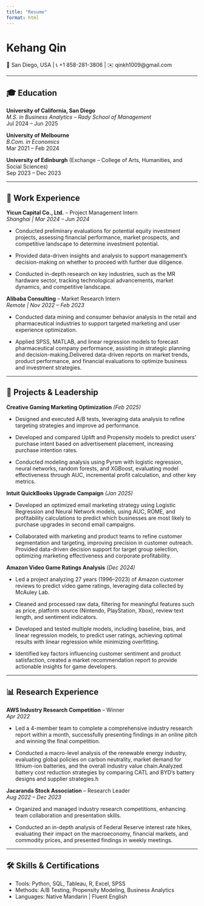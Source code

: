 ```yaml
---
title: "Resume"
format: html
---
```


# Kehang Qin  
📍 San Diego, USA | 📞 +1 858-281-3806 | ✉️ qinkh1009@gmail.com  

---

## 🎓 Education

**University of California, San Diego**  
*M.S. in Business Analytics – Rady School of Management*  
Jul 2024 – Jun 2025

**University of Melbourne**  
*B.Com. in Economics*  
Mar 2021 – Feb 2024

**University of Edinburgh** (Exchange – College of Arts, Humanities, and Social Sciences)  
Sep 2023 – Dec 2023

---

## 💼 Work Experience

**Yicun Capital Co., Ltd.** – Project Management Intern  
*Shanghai | Mar 2024 – Jun 2024*  

- Conducted preliminary evaluations for potential equity investment projects, assessing financial performance, market prospects, and competitive landscape to determine investment potential.

- Provided data-driven insights and analysis to support management’s decision-making on whether to proceed with further due diligence. 

- Conducted in-depth research on key industries, such as the MR hardware sector, tracking technological advancements, market dynamics, and competitive landscape.

**Alibaba Consulting** – Market Research Intern  
*Remote | Nov 2022 – Feb 2023*  

- Conducted data mining and consumer behavior analysis in the retail and pharmaceutical industries to support targeted marketing and user experience optimization. 

- Applied SPSS, MATLAB, and linear regression models to forecast pharmaceutical company performance, assisting in strategic planning and decision-making.Delivered data-driven reports on market trends, product performance, and financial evaluations to optimize business and investment strategies.

---

## 🧠 Projects & Leadership

**Creative Gaming Marketing Optimization** *(Feb 2025)*  

- Designed and executed A/B tests, leveraging data analysis to refine targeting strategies and improve ad performance.

- Developed and compared Uplift and Propensity models to predict users' purchase intent based on advertisement placement, increasing purchase intention rates.

- Conducted modeling analysis using Pyrsm with logistic regression, neural networks, random forests, and XGBoost, evaluating model effectiveness through AUC, incremental profit calculation, and other key metrics. 

**Intuit QuickBooks Upgrade Campaign** *(Jan 2025)*  

- Developed an optimized email marketing strategy using Logistic Regression and Neural Network models, using AUC, ROME, and profitability calculations to predict which businesses are most likely to purchase upgrades in second email campaigns.

- Collaborated with marketing and product teams to refine customer segmentation and targeting, improving precision in customer outreach. Provided data-driven decision support for target group selection, optimizing marketing effectiveness and corporate profitability.

**Amazon Video Game Ratings Analysis** *(Dec 2024)*  

- Led a project analyzing 27 years (1996–2023) of Amazon customer reviews to predict video game ratings, leveraging data collected by McAuley Lab.

- Cleaned and processed raw data, filtering for meaningful features such as price, platform source (Nintendo, PlayStation, Xbox), review text length, and sentiment indicators. 

- Developed and tested multiple models, including baseline, bias, and linear regression models, to predict user ratings, achieving optimal results with linear regression while minimizing overfitting.

- Identified key factors influencing customer sentiment and product satisfaction, created a market recommendation report to provide actionable insights for game developers.

---

## 📊 Research Experience

**AWS Industry Research Competition** – Winner  
*Apr 2022*  

-  Led a 4-member team to complete a comprehensive industry research report within a month, successfully presenting findings in an online pitch and winning the final competition.

- Conducted a macro-level analysis of the renewable energy industry, evaluating global policies on carbon neutrality, market demand for lithium-ion batteries, and the overall industry value chain.Analyzed battery cost reduction strategies by comparing CATL and BYD’s battery designs and supplier strategies.h

**Jacaranda Stock Association** – Research Leader  
*Aug 2022 – Dec 2023*  

- Organized and managed industry research competitions, enhancing team collaboration and presentation skills.

- Conducted an in-depth analysis of Federal Reserve interest rate hikes, evaluating their impact on the macroeconomy, financial markets, and commodity prices, and presented findings in weekly meetings.

---

## 🛠 Skills & Certifications

- Tools: Python, SQL, Tableau, R, Excel, SPSS  
- Methods: A/B Testing, Propensity Modeling, Business Analytics  
- Languages: Native Mandarin | Fluent English
